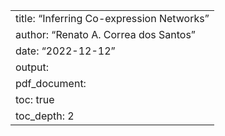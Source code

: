 ---
title: "Inferring Co-expression Networks"
author: "Renato A. Correa dos Santos"
date: "2022-12-12"
output:
  pdf_document:
    toc: true
    toc_depth: 2
---